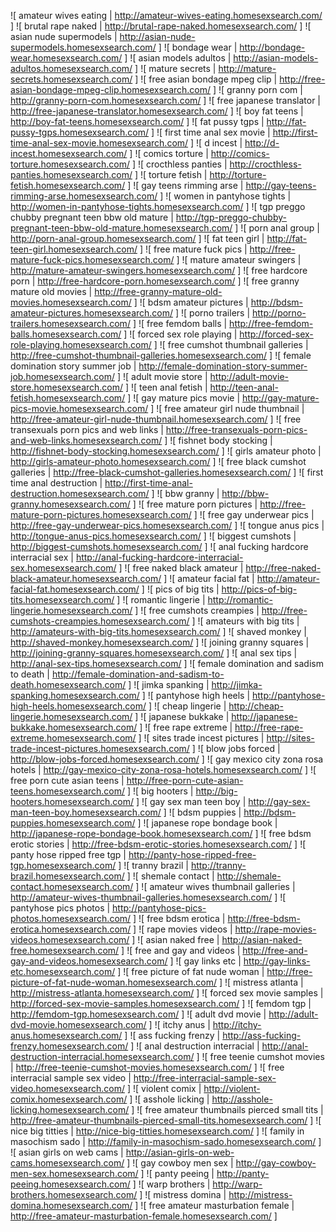 {{Navbar}}

![ amateur wives eating | http://amateur-wives-eating.homesexsearch.com/ ]
![ brutal rape naked | http://brutal-rape-naked.homesexsearch.com/ ]
![ asian nude supermodels | http://asian-nude-supermodels.homesexsearch.com/ ]
![ bondage wear | http://bondage-wear.homesexsearch.com/ ]
![ asian models adultos | http://asian-models-adultos.homesexsearch.com/ ]
![ mature secrets | http://mature-secrets.homesexsearch.com/ ]
![ free asian bondage mpeg clip | http://free-asian-bondage-mpeg-clip.homesexsearch.com/ ]
![ granny porn com | http://granny-porn-com.homesexsearch.com/ ]
![ free japanese translator | http://free-japanese-translator.homesexsearch.com/ ]
![ boy fat teens | http://boy-fat-teens.homesexsearch.com/ ]
![ fat pussy tgps | http://fat-pussy-tgps.homesexsearch.com/ ]
![ first time anal sex movie | http://first-time-anal-sex-movie.homesexsearch.com/ ]
![ d incest | http://d-incest.homesexsearch.com/ ]
![ comics torture | http://comics-torture.homesexsearch.com/ ]
![ crocthless panties | http://crocthless-panties.homesexsearch.com/ ]
![ torture fetish | http://torture-fetish.homesexsearch.com/ ]
![ gay teens rimming arse | http://gay-teens-rimming-arse.homesexsearch.com/ ]
![ women in pantyhose tights | http://women-in-pantyhose-tights.homesexsearch.com/ ]
![ tgp preggo chubby pregnant teen bbw old mature | http://tgp-preggo-chubby-pregnant-teen-bbw-old-mature.homesexsearch.com/ ]
![ porn anal group | http://porn-anal-group.homesexsearch.com/ ]
![ fat teen girl | http://fat-teen-girl.homesexsearch.com/ ]
![ free mature fuck pics | http://free-mature-fuck-pics.homesexsearch.com/ ]
![ mature amateur swingers | http://mature-amateur-swingers.homesexsearch.com/ ]
![ free hardcore porn | http://free-hardcore-porn.homesexsearch.com/ ]
![ free granny mature old movies | http://free-granny-mature-old-movies.homesexsearch.com/ ]
![ bdsm amateur pictures | http://bdsm-amateur-pictures.homesexsearch.com/ ]
![ porno trailers | http://porno-trailers.homesexsearch.com/ ]
![ free femdom balls | http://free-femdom-balls.homesexsearch.com/ ]
![ forced sex role playing | http://forced-sex-role-playing.homesexsearch.com/ ]
![ free cumshot thumbnail galleries | http://free-cumshot-thumbnail-galleries.homesexsearch.com/ ]
![ female domination story summer job | http://female-domination-story-summer-job.homesexsearch.com/ ]
![ adult movie store | http://adult-movie-store.homesexsearch.com/ ]
![ teen anal fetish | http://teen-anal-fetish.homesexsearch.com/ ]
![ gay mature pics movie | http://gay-mature-pics-movie.homesexsearch.com/ ]
![ free amateur girl nude thumbnail | http://free-amateur-girl-nude-thumbnail.homesexsearch.com/ ]
![ free transexuals porn pics and web links | http://free-transexuals-porn-pics-and-web-links.homesexsearch.com/ ]
![ fishnet body stocking | http://fishnet-body-stocking.homesexsearch.com/ ]
![ girls amateur photo | http://girls-amateur-photo.homesexsearch.com/ ]
![ free black cumshot galleries | http://free-black-cumshot-galleries.homesexsearch.com/ ]
![ first time anal destruction | http://first-time-anal-destruction.homesexsearch.com/ ]
![ bbw granny | http://bbw-granny.homesexsearch.com/ ]
![ free mature porn pictures | http://free-mature-porn-pictures.homesexsearch.com/ ]
![ free gay underwear pics | http://free-gay-underwear-pics.homesexsearch.com/ ]
![ tongue anus pics | http://tongue-anus-pics.homesexsearch.com/ ]
![ biggest cumshots | http://biggest-cumshots.homesexsearch.com/ ]
![ anal fucking hardcore interracial sex | http://anal-fucking-hardcore-interracial-sex.homesexsearch.com/ ]
![ free naked black amateur | http://free-naked-black-amateur.homesexsearch.com/ ]
![ amateur facial fat | http://amateur-facial-fat.homesexsearch.com/ ]
![ pics of big tits | http://pics-of-big-tits.homesexsearch.com/ ]
![ romantic lingerie | http://romantic-lingerie.homesexsearch.com/ ]
![ free cumshots creampies | http://free-cumshots-creampies.homesexsearch.com/ ]
![ amateurs with big tits | http://amateurs-with-big-tits.homesexsearch.com/ ]
![ shaved monkey | http://shaved-monkey.homesexsearch.com/ ]
![ joining granny squares | http://joining-granny-squares.homesexsearch.com/ ]
![ anal sex tips | http://anal-sex-tips.homesexsearch.com/ ]
![ female domination and sadism to death | http://female-domination-and-sadism-to-death.homesexsearch.com/ ]
![ jimka spanking | http://jimka-spanking.homesexsearch.com/ ]
![ pantyhose high heels | http://pantyhose-high-heels.homesexsearch.com/ ]
![ cheap lingerie | http://cheap-lingerie.homesexsearch.com/ ]
![ japanese bukkake | http://japanese-bukkake.homesexsearch.com/ ]
![ free rape extreme | http://free-rape-extreme.homesexsearch.com/ ]
![ sites trade incest pictures | http://sites-trade-incest-pictures.homesexsearch.com/ ]
![ blow jobs forced | http://blow-jobs-forced.homesexsearch.com/ ]
![ gay mexico city zona rosa hotels | http://gay-mexico-city-zona-rosa-hotels.homesexsearch.com/ ]
![ free porn cute asian teens | http://free-porn-cute-asian-teens.homesexsearch.com/ ]
![ big hooters | http://big-hooters.homesexsearch.com/ ]
![ gay sex man teen boy | http://gay-sex-man-teen-boy.homesexsearch.com/ ]
![ bdsm puppies | http://bdsm-puppies.homesexsearch.com/ ]
![ japanese rope bondage book | http://japanese-rope-bondage-book.homesexsearch.com/ ]
![ free bdsm erotic stories | http://free-bdsm-erotic-stories.homesexsearch.com/ ]
![ panty hose ripped free tgp | http://panty-hose-ripped-free-tgp.homesexsearch.com/ ]
![ tranny brazil | http://tranny-brazil.homesexsearch.com/ ]
![ shemale contact | http://shemale-contact.homesexsearch.com/ ]
![ amateur wives thumbnail galleries | http://amateur-wives-thumbnail-galleries.homesexsearch.com/ ]
![ pantyhose pics photos | http://pantyhose-pics-photos.homesexsearch.com/ ]
![ free bdsm erotica | http://free-bdsm-erotica.homesexsearch.com/ ]
![ rape movies videos | http://rape-movies-videos.homesexsearch.com/ ]
![ asian naked free | http://asian-naked-free.homesexsearch.com/ ]
![ free and gay and videos | http://free-and-gay-and-videos.homesexsearch.com/ ]
![ gay links etc | http://gay-links-etc.homesexsearch.com/ ]
![ free picture of fat nude woman | http://free-picture-of-fat-nude-woman.homesexsearch.com/ ]
![ mistress atlanta | http://mistress-atlanta.homesexsearch.com/ ]
![ forced sex movie samples | http://forced-sex-movie-samples.homesexsearch.com/ ]
![ femdom tgp | http://femdom-tgp.homesexsearch.com/ ]
![ adult dvd movie | http://adult-dvd-movie.homesexsearch.com/ ]
![ itchy anus | http://itchy-anus.homesexsearch.com/ ]
![ ass fucking frenzy | http://ass-fucking-frenzy.homesexsearch.com/ ]
![ anal destruction interracial | http://anal-destruction-interracial.homesexsearch.com/ ]
![ free teenie cumshot movies | http://free-teenie-cumshot-movies.homesexsearch.com/ ]
![ free interracial sample sex video | http://free-interracial-sample-sex-video.homesexsearch.com/ ]
![ violent comix | http://violent-comix.homesexsearch.com/ ]
![ asshole licking | http://asshole-licking.homesexsearch.com/ ]
![ free amateur thumbnails pierced small tits | http://free-amateur-thumbnails-pierced-small-tits.homesexsearch.com/ ]
![ nice big titties | http://nice-big-titties.homesexsearch.com/ ]
![ family in masochism sado | http://family-in-masochism-sado.homesexsearch.com/ ]
![ asian girls on web cams | http://asian-girls-on-web-cams.homesexsearch.com/ ]
![ gay cowboy men sex | http://gay-cowboy-men-sex.homesexsearch.com/ ]
![ panty peeing | http://panty-peeing.homesexsearch.com/ ]
![ warp brothers | http://warp-brothers.homesexsearch.com/ ]
![ mistress domina | http://mistress-domina.homesexsearch.com/ ]
![ free amateur masturbation female | http://free-amateur-masturbation-female.homesexsearch.com/ ]